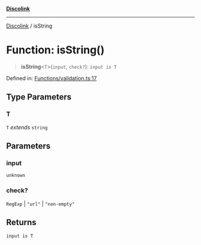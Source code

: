 [**Discolink**](../README.md)

***

[Discolink](../globals.md) / isString

# Function: isString()

> **isString**\<`T`\>(`input`, `check?`): `input is T`

Defined in: [Functions/validation.ts:17](https://github.com/Archayu/discolink/blob/ddfd70ea55cc6996bf3567765f64fb3824cd3f79/src/Functions/validation.ts#L17)

## Type Parameters

### T

`T` *extends* `string`

## Parameters

### input

`unknown`

### check?

`RegExp` | `"url"` | `"non-empty"`

## Returns

`input is T`
